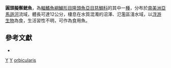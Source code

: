 {{Speciesbox
| genus = Chaetobranchopsis
| species = orbicularis
| authority = [[Steindachner|Steindachner]], 1875
| status = NE
| status_system = IUCN3.1
| synonyms = *''Chaetobranchus orbicularis''<br /><small>Steindachner, 1875 </small>
}}
'''圓頭擬鬃鰓魚'''，為[[輻鰭魚綱|輻鰭魚綱]][[鱸形目|鱸形目]][[隆頭魚亞目|隆頭魚亞目]][[慈鯛科|慈鯛科]]的其中一[[種|種]]，分布於[[南美洲|南美洲]][[亞馬遜河|亞馬遜河]]流域，體長可達12公分，棲息在水質混濁的沼澤、氾濫區淺水域，以[[浮游生物|浮游生物]]為食，生活習性不明，可作為食用魚。

== 參考文獻 ==
*{{FishBase_species|genus=Chaetobranchopsis|species=orbicularis|year=2013|month=1}}

{{Taxonbar}}

[[Category:1875年描述的鱼类|Y]]
[[Category:食用魚|Y]]
[[Category:擬鬃鰓魚屬|orbicularis]]


{{鱸形目小作品}}